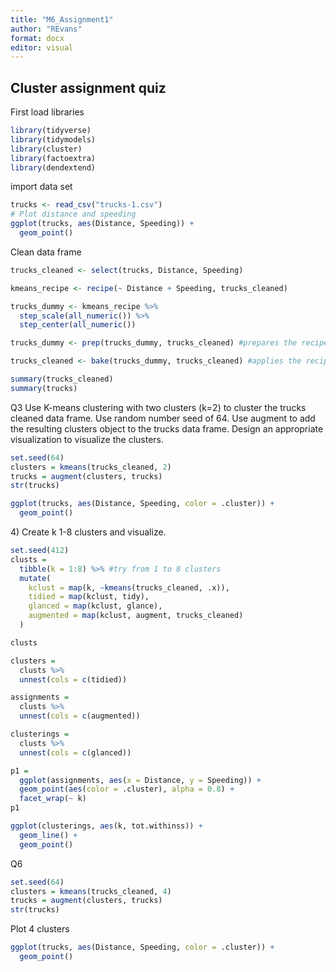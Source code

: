 ---
title: "M6_Assignment1"
author: "REvans"
format: docx
editor: visual
---

## Cluster assignment quiz

First load libraries

```{r}
library(tidyverse)
library(tidymodels)
library(cluster)
library(factoextra)
library(dendextend)
```

import data set

```{r}
trucks <- read_csv("trucks-1.csv")
# Plot distance and speeding
ggplot(trucks, aes(Distance, Speeding)) +
  geom_point()
```

Clean data frame

```{r}
trucks_cleaned <- select(trucks, Distance, Speeding)

kmeans_recipe <- recipe(~ Distance + Speeding, trucks_cleaned) 

trucks_dummy <- kmeans_recipe %>% 
  step_scale(all_numeric()) %>%
  step_center(all_numeric()) 

trucks_dummy <- prep(trucks_dummy, trucks_cleaned) #prepares the recipe

trucks_cleaned <- bake(trucks_dummy, trucks_cleaned) #applies the recipe and yields a data frame

summary(trucks_cleaned)
summary(trucks)
```

Q3 Use K-means clustering with two clusters (k=2) to cluster the trucks cleaned data frame. Use random number seed of 64. Use augment to add the resulting clusters object to the trucks data frame. Design an appropriate visualization to visualize the clusters.

```{r}
set.seed(64)
clusters = kmeans(trucks_cleaned, 2)
trucks = augment(clusters, trucks)
str(trucks)

ggplot(trucks, aes(Distance, Speeding, color = .cluster)) +
  geom_point()
```

4\) Create k 1-8 clusters and visualize.

```{r}
set.seed(412)
clusts = 
  tibble(k = 1:8) %>% #try from 1 to 8 clusters
  mutate(
    kclust = map(k, ~kmeans(trucks_cleaned, .x)),
    tidied = map(kclust, tidy),
    glanced = map(kclust, glance),
    augmented = map(kclust, augment, trucks_cleaned)
  )

clusts
```

```{r}
clusters =
  clusts %>%
  unnest(cols = c(tidied))

assignments = 
  clusts %>% 
  unnest(cols = c(augmented))

clusterings = 
  clusts %>%
  unnest(cols = c(glanced))

p1 = 
  ggplot(assignments, aes(x = Distance, y = Speeding)) +
  geom_point(aes(color = .cluster), alpha = 0.8) + 
  facet_wrap(~ k)
p1


```

```{r}
ggplot(clusterings, aes(k, tot.withinss)) +
  geom_line() +
  geom_point()
```

Q6

```{r}
set.seed(64)
clusters = kmeans(trucks_cleaned, 4)
trucks = augment(clusters, trucks)
str(trucks)
```

Plot 4 clusters

```{r}
ggplot(trucks, aes(Distance, Speeding, color = .cluster)) +
  geom_point()
```
